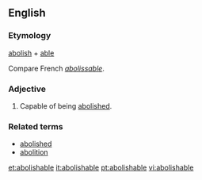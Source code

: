==English==

===Etymology===
[[abolish]] + [[able]]

Compare French ''[[abolissable]]''.

===Adjective===
{{en-adj}}

#Capable of being [[abolished]].
===Related terms===
* [[abolished]]
* [[abolition]]

[[et:abolishable]]
[[it:abolishable]]
[[pt:abolishable]]
[[vi:abolishable]]